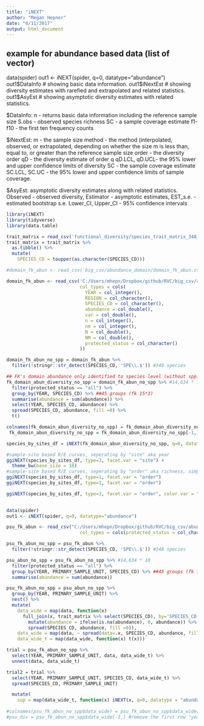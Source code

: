 ```yaml
---
title: "iNEXT"
author: "Megan Hepner"
date: "6/11/2017"
output: html_document
---
```

## example for abundance based data (list of vector)
data(spider)
out1 <- iNEXT(spider, q=0, datatype="abundance")
out1$DataInfo # showing basic data information.
out1$iNextEst # showing diversity estimates with rarefied and extrapolated and related statistics.
out1$AsyEst # showing asymptotic diversity estimates with related statistics.


$DataInfo: 
n - returns basic data information including the reference sample size 
S.obs - observed species richness 
SC - a sample coverage estimate 
f1-f10 - the first ten frequency counts

$iNextEst: 
m - the sample size 
method - the method (interpolated, observed, or extrapolated, depending on whether the size m is less than, equal to, or greater than the reference sample size
order - the diversity order
qD - the diversity estimate of order q
qD.LCL, qD.UCL- the 95% lower and upper confidence limits of diversity 
SC - the sample coverage estimate
SC.LCL, SC.UC - the 95% lower and upper confidence limits of sample coverage.

$AsyEst: asymptotic diversity estimates along with related statistics.
Observed - observed diversity, 
Estimator - asymptotic estimates, 
EST_s.e. - estimated bootstrap s.e. 
Lower_CI, Upper_CI - 95% confidence intervals 

```r
library(iNEXT)
library(tidyverse)
library(data.table)

trait_matrix = read_csv('functional_diversity/species_trait_matrix_348_spp.csv')
trait_matrix = trait_matrix %>%
  as.tibble() %>%
  mutate(
    SPECIES_CD = toupper(as.character(SPECIES_CD))) 

#domain_fk_abun <- read_csv('big_csv/abundance_domain/domain_fk_abun.csv'

domain_fk_abun <- read_csv('C:/Users/mhepn/Dropbox/github/RVC/big_csv/abundance_domain/domain_fk_abun.csv', 
                           col_types = cols(
                             YEAR = col_integer(),
                             REGION = col_character(),
                             SPECIES_CD = col_character(),
                             abundance = col_double(),
                             var = col_double(),
                             n = col_integer(),
                             nm = col_integer(),
                             N = col_double(),
                             NM = col_double(),
                             protected_status = col_character()
                           ))

domain_fk_abun_no_spp = domain_fk_abun %>%
  filter(!stringr::str_detect(SPECIES_CD, 'SPE\\.$')) #348 species 

## FK's domain abundance only identified to species level (without spp.) 
fk_domain_abun_diversity_no_spp = domain_fk_abun_no_spp %>% #14,634 * 10
  filter(protected_status == "all") %>% 
  group_by(YEAR, SPECIES_CD) %>% ##45 groups (fk 15*3)
  summarise(abundance = sum(abundance)) %>%
  select(YEAR, SPECIES_CD, abundance) %>%
  spread(SPECIES_CD, abundance, fill =0) %>%
  t()

colnames(fk_domain_abun_diversity_no_spp) = fk_domain_abun_diversity_no_spp[1,] #make the first row "year" as the header
 fk_domain_abun_diversity_no_spp = fk_domain_abun_diversity_no_spp[-1,] #remove the first row "year"

species_by_sites_df = iNEXT(fk_domain_abun_diversity_no_spp, q=0, datatype = "abundance") #data needs to be species by sites 

#sample-site based R/E curves, seperating by "site" aka year 
ggiNEXT(species_by_sites_df, type=3, facet.var = "site") +
  theme_bw(base_size = 18)
#sample-site based R/E curves, seperating by "order" aka richness, simpson, shannon
ggiNEXT(species_by_sites_df, type=1, facet.var = "order")
ggiNEXT(species_by_sites_df, type=1, facet.var = "order")

ggiNEXT(species_by_sites_df, type=3, facet.var = "order", color.var = "site")
  
```

```r
data(spider)
out1 <- iNEXT(spider, q=0, datatype="abundance")
```

```r

psu_fk_abun <- read_csv("C:/Users/mhepn/Dropbox/github/RVC/big_csv/abundance_psu/psu_fk_abun.csv",
                           col_types = cols(protected_status = col_character()))

psu_fk_abun_no_spp = psu_fk_abun %>%
  filter(!stringr::str_detect(SPECIES_CD, 'SPE\\.$')) #348 species 

psu_abun_no_spp = psu_fk_abun_no_spp %>% #14,634 * 10
  filter(protected_status == "all") %>% 
  group_by(YEAR, PRIMARY_SAMPLE_UNIT, SPECIES_CD) %>% ##45 groups (fk 15*3)
  summarise(abundance = sum(abundance)) 

psu_fk_abun_no_spp = psu_abun_no_spp %>%
  group_by(YEAR, PRIMARY_SAMPLE_UNIT) %>%
  nest() %>%
  mutate(
    data_wide = map(data, function(x) 
      full_join(x, trait_matrix %>% select(SPECIES_CD), by='SPECIES_CD') %>%
        mutate(abundance = ifelse(is.na(abundance), 0, abundance)) %>%
        spread(SPECIES_CD, abundance, fill =0)),
    data_wide = map(data, ~ spread(data=.x, SPECIES_CD, abundance, fill =0)),
    data_wide_t = map(data_wide, function(x) t(x)))

trial = psu_fk_abun_no_spp %>% 
  select(YEAR, PRIMARY_SAMPLE_UNIT, data, data_wide_t) %>%
  unnest(data, data_wide_t) 

trial2 = trial %>% 
  select(YEAR, PRIMARY_SAMPLE_UNIT, SPECIES_CD, data_wide_t) %>%
  spread(SPECIES_CD, PRIMARY_SAMPLE_UNIT)

  mutate(
    sup = map(data_wide_t, function(x) iNEXT(x, q=0, datatype = "abundance"))) 
  
#colnames(psu_fk_abun_no_spp$data_wide) = psu_fk_abun_no_spp$data_wide[1,] #make the first row "year" as the header
#psu_div = psu_fk_abun_no_spp$data_wide[-1,] #remove the first row "year"

```

